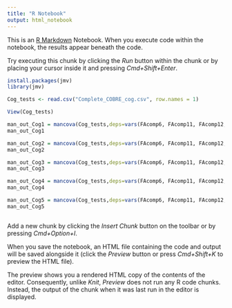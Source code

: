 ```yaml
---
title: "R Notebook"
output: html_notebook
---
```


This is an [R Markdown](http://rmarkdown.rstudio.com) Notebook. When you execute code within the notebook, the results appear beneath the code. 

Try executing this chunk by clicking the *Run* button within the chunk or by placing your cursor inside it and pressing *Cmd+Shift+Enter*. 

```r
install.packages(jmv)
library(jmv)

Cog_tests <- read.csv("Complete_COBRE_cog.csv", row.names = 1)

View(Cog_tests)

man_out_Cog1 = mancova(Cog_tests,deps=vars(FAcomp6, FAcomp11, FAcomp12,GMcomp6, GMcomp9, GMcomp11), factors = c('Status', 'Gender'), covs = c('Age','WTAR_StandardScore','WASI_Vocab_TScore','WASI_Similarities_TScore','WASI_Verbal_TScore', 'WASI_BlockDesign_TScore', 'WASI_MatrixReasoning_TScore',	'WASI_Performance_TScore',	'WAIS_SymbolSearch_ScaleScore',	'WAIS_Coding_ScaleScore',	'TMT_A_TScore','BACS_SC_TScore',	'HVLT_Trials_TScore',	'HVLT_Delay_TScore','HVLT_DI_TScore',	'WMSIII_SS_TScore', 'LNS_TScore',	'NAB_Mazes_TScore',	'BVMT_Trials_TScore',	'BVMT_Trials_Delay_TScore',	'FAS_Sum_TScore','Animal_Fluency_TScore',	'MSCEIT_TScore',	'CPTIP_TScore','CPTII_V5_Omissions_TScore',	'CPTII_V5_Comissions_TScore','CPTII_V5_Hit_RT_TScore',	'CPTII_V5_Hit_StdError_TScore',	'CPTII_V5_Variability_TScore',	'CPTII_V5_Detectability_TScore',	'CPTII_V5_ResponseStyle_TScore','CPTII_V5_Perseverations_TScore',	'CPTII_V5_Hit_RT_BlockChange_TScore',	'CPTII_V5_Hit_SE_BlockChange_TScore','CPTII_V5_Hit_RT_ISI_Change_TScore',	'CPTII_V5_Hit_SE_ISI_Change_TScore','MatricsDomain_ProcessingSpeed_TScore',	'MatricsDomain_AttentionVigilance_TScore',	'MatricsDomain_WorkingMemory_TScore',	'MatricsDomain_VerbalLearning_TScore',	'MatricsDomain_VisualLearning_TScore','MatricsDomain_ReasoningProblemSolving_TScore',	'MatricsDomain_SocialCognition_TScore',	'MatricsDomain_OverallCompositeScore_TScore'))
man_out_Cog1


```
```r
man_out_Cog2 = mancova(Cog_tests,deps=vars(FAcomp6, FAcomp11, FAcomp12,GMcomp6, GMcomp9, GMcomp11), factors = c('Status', 'Gender'), covs = c('Age','WTAR_StandardScore','WASI_Vocab_TScore','WASI_Similarities_TScore','WASI_Verbal_TScore'))
man_out_Cog2
```
```r
man_out_Cog3 = mancova(Cog_tests,deps=vars(FAcomp6, FAcomp11, FAcomp12,GMcomp6, GMcomp9, GMcomp11), factors = c('Status', 'Gender'), covs = c('Age','WTAR_StandardScore','WASI_Vocab_TScore','WASI_Similarities_TScore','WASI_Verbal_TScore', 'WASI_BlockDesign_TScore'))
man_out_Cog3
```
```r
man_out_Cog4 = mancova(Cog_tests,deps=vars(FAcomp6, FAcomp11, FAcomp12,GMcomp6, GMcomp9, GMcomp11), factors = c('Status', 'Gender'), covs = c('Age','WTAR_StandardScore','WASI_Vocab_TScore','WASI_Similarities_TScore','WASI_Verbal_TScore', 'WASI_BlockDesign_TScore', 'WASI_MatrixReasoning_TScore'))
man_out_Cog4
```
```r
man_out_Cog5 = mancova(Cog_tests,deps=vars(FAcomp6, FAcomp11, FAcomp12,GMcomp6, GMcomp9, GMcomp11), factors = c('Status', 'Gender'), covs = c('Age','WTAR_StandardScore','WASI_Vocab_TScore','WASI_Similarities_TScore','WASI_Verbal_TScore', 'WASI_BlockDesign_TScore', 'WASI_MatrixReasoning_TScore', 'WASI_Performance_TScore'))
man_out_Cog5
```
```r

```

Add a new chunk by clicking the *Insert Chunk* button on the toolbar or by pressing *Cmd+Option+I*.

When you save the notebook, an HTML file containing the code and output will be saved alongside it (click the *Preview* button or press *Cmd+Shift+K* to preview the HTML file). 

The preview shows you a rendered HTML copy of the contents of the editor. Consequently, unlike *Knit*, *Preview* does not run any R code chunks. Instead, the output of the chunk when it was last run in the editor is displayed.

